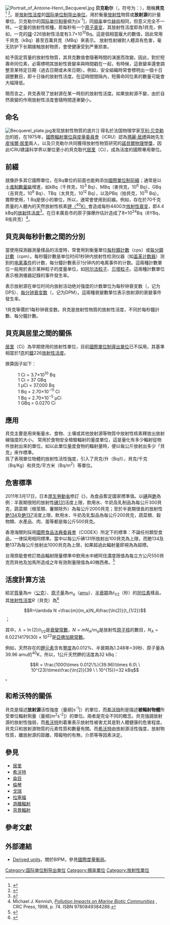 {{NoteTA
| G1 = 物理學
| 1 = zh-cn:贝克;zh-hk:貝可;zh-tw:貝克;
| 2 = zh-cn:贝克勒尔;zh-hk:貝可勒爾;zh-tw:貝克勒;
| 3 = zh-cn:居里夫人;zh-hk:居里夫人;zh-tw:居禮夫人;
| 4 = zh-cn:希沃特;zh-tw:西弗;
| 5 = zh-cn:量纲;zh-tw:因次;
| 6 = zh-cn:十进制;zh-hk:十進制;zh-tw:十進位;

}}
{{About|一种度量放射性活度的物理单位|以“贝克勒尔”为名的物理学家|亨利·贝克勒尔}}
[[File:Portrait_of_Antoine-Henri_Becquerel.jpg|right]]
'''贝克勒尔'''（{{lang-fr|'''Becquerel'''}}，符号为：{{lang|fr|'''Bq'''}}），簡稱'''貝克'''<ref>{{cite web |language=zh-cn |url=http://www.cnctst.gov.cn/ |title=術語查詢-請輸入關鍵字" Becquerel " |publisher=全国科学技术名词审定委员会 |accessdate=2011-04-12 |deadurl=yes |archiveurl=https://web.archive.org/web/20120901061407/http://www.cnctst.gov.cn/ |archivedate=2012-09-01 }}</ref> <ref>{{cite web |language=zh-tw |url=http://terms.naer.edu.tw/search/?q=Becquerel&field=ti&op=AND&match=&group=&num=10 |title=Becquerel |publisher=國家教育研究院學術名詞資訊網 |accessdate=2013-06-17 |archive-date=2016-01-29 |archive-url=https://web.archive.org/web/20160129103850/http://terms.naer.edu.tw/search/?q=Becquerel&field=ti&op=AND&match=&group=&num=10 |dead-url=no }}</ref>。是[[放射性活度|放射性活度]]的[[国际单位制导出单位|国际单位制导出单位]]，用於衡量[[放射性|放射性]]物質或'''放射源'''的計量單位{{r|新}}。贝克勒尔的[[国际单位制|国际单位制]]量纲为[s<sup>-1</sup>]，同[[频率|频率]]单位[[赫兹|赫兹]]相同，但意义完全不一样。一定量的放射性核種，若每秒有一个[[原子|原子]][[放射性衰變|衰变]]，其放射性活度即為1貝克，例如，一克的[[镭|镭]]-226放射性活度有3.7×10<sup>10</sup>Bq。這是個相當龐大的數值，因此常用千貝克（kBq）甚至百萬貝克（MBq）來表示{{r|新}}。
放射性射線對人體具有危害，毫无防护下长期接触放射物质，會使健康受到严重损害{{r|星}}。

給予固定質量的放射性物質，其貝克數值會隨著時間的演進而改變。因此，對於短壽命同位素，必需標明其放射性衰變率與時間戳在一起，有時候，這衰變率還會調整至某特定日期（過去日期或未來日期）。例如，安全組織時常會標明出一個十日調整數目，即十日後的放射性活度。在這時間間隔內，短壽命同位素的數量可能會大幅降低。

簡而言之，貝克表現了放射源在某一時刻的放射性活度。如果放射源不變，由於自然衰變的作用放射性活度會隨時間逐漸變小。

== 命名 ==
[[File:Becquerel_plate.jpg|thumb]]发现放射性物質的底片]]
得名於法国物理学家[[亨利·貝克勒|亨利·贝克勒尔]]的姓，在1975年，[[國際輻射單位與度量委員會|國際輻射單位與度量委員會]]（ICRU）認為[[瑪麗·居禮|瑪麗·居禮]]與她先生[[皮埃爾·居里|皮埃爾·居里]]兩人，以及贝克勒尔共同獲得放射性物質研究的[[諾貝爾物理學獎|諾貝爾物理學獎]]，因此ICRU建議科学界以單位更小的貝克取代[[居里_(单位)|居里]]（Ci），成為活度的國際專用單位{{r|原}}。

== 前綴 ==
就像許多其它國際單位，在Bq單位的前面也能夠添加[[國際單位制詞頭|國際單位制前綴]]；通常是以[[十進制|十進制]][[數量級|數量級]]增進，如kBq（千貝克，10<sup>3</sup> Bq）、MBq（麥貝克，10<sup>6</sup> Bq）、GBq（吉貝克，10<sup>9</sup> Bq）、TBq（太貝克，10<sup>12</sup> Bq），以及PBq（拍貝克，10<sup>15</sup> Bq）。實際使用，1 Bq是很小的單位，所以，通常會使用到前綴。例如，存在於70千克质量的人體內的天然放射性核素[[鉀|钾（<sup>40</sup>K）]]會造成每秒4400次[[放射性衰变|放射性衰变]]，即4.4 kBq的[[放射性活度|放射性活度]]<ref>{{Cite web |url=http://www.fas.harvard.edu/~scdiroff/lds/QuantumRelativity/RadioactiveHumanBody/RadioactiveHumanBody.html |title=Radioactive human body—Harvard University Natural Science Lecture Demonstrations |accessdate=2011-04-13 |archive-date=2011-04-26 |archive-url=https://web.archive.org/web/20110426115248/http://www.fas.harvard.edu/~scdiroff/lds/QuantumRelativity/RadioactiveHumanBody/RadioactiveHumanBody.html |dead-url=no }}</ref>。在日本廣島市的原子彈爆炸估計造成了8×10<sup>24</sup>Bq（8YBq，8佑貝克）<ref>Michael J. Kennish, [http://books.google.ca/books?id=CJqcq2C792UC&printsec=frontcover#PPA74,M1 ''Pollution Impacts on Marine Biotic Communities''] , CRC Press, 1998, p. 74. ISBN 9780849384288.</ref>。

== 貝克與每秒計數之間的分別==
當使用探測器測量樣品的活度時，常會用到衡量單位[[每分鐘計數|每秒鐘計數]]（cps）或[[每分鐘計數|每分鐘計數]]（cpm）。每秒鐘計數是单位时间1秒钟内放射性检测仪器（如[[盖革计数器|盖革计数器]]）测到的[[电离辐射|电离事件]]的计数，每分鐘計數表示1分钟内的电离事件的计数。這兩種計數單位一般用於表示某种粒子的度量单位，如[[阿尔法粒子|阿尔法粒子]]、[[贝塔粒子|贝塔粒子]]。這兩種計數單位表示檢測儀器記錄的事件發生率。

表示放射源在单位时间内放射活动绝对强度的计数單位为每秒钟衰变数（{{lang|en|disintegrations per second}}，记为DPS）、[[每分鐘計數|每分钟衰变数]]（{{lang|en|disintegrations per minute}}，记为DPM）。這兩種衰變數單位表示放射源的衰變事件發生率。

1貝克等價於1每秒钟衰变数。貝克是放射性物質的放射性活度，不同於每秒鐘計數、每分鐘計數。

== 貝克與居里之間的關係 ==
[[居里_(单位)|居里]]（Ci）為早期使用的放射性單位，目前[[國際單位制導出單位|國際單位制導出單位]]已不採用，其基準相當於1[[克|克]]的[[鐳|鐳]]226[[放射性活度|放射性活度]]。

换算因子如下：
: 1 Ci = 3.7×10<sup>10</sup> Bq
: 1 Ci = 37 GBq
: 1 μCi = 37,000 Bq
: 1 Bq = 2.70×10<sup>−11</sup> Ci
: 1 Bq = 2.70×10<sup>−5</sup> μCi
: 1 GBq = 0.0270 Ci

== 應用 ==
貝克主要是用來衡量水、食物、土壤或其他放射源等物質中放射性核素釋放出放射線強度的大小{{r|新}}。
常用於食物安全檢驗輻射的量度單位，這是量化有多少輻射從物件放射出來的單位。如以此單位量度食物的輻射量時，便以每公斤放射出多少「貝克」來作標準{{r|知}}。
<br>
爲了表現單位物體的放射性活性強度，引入了貝克/升（Bq/l），貝克/千克（Bq/Kg）和貝克/平方米（Bq/m<sup>2</sup>）等單位。

== 危害標準 ==
2011年3月17日，日本[[厚生勞動省|厚生勞動省]]修訂《{{tsl|ja|食品衛生法|食品衛生法}}》，為食品暫定國家標準值。以[[碘|碘]]與[[銫|銫]]為例：半衰期很短的放射性[[碘-131|碘131]]活度上限，飲用水、牛奶及乳制品為每公斤300貝克，蔬菜類（根莖類、薯類除外）為每公斤2000貝克；至於半衰期很長的放射性[[銫-134|銫134]]及[[銫-137|銫137]]活度上限，飲用水、牛奶及乳製品為每公斤200貝克，蔬菜類、穀物類、水產品、肉、蛋等都是每公斤500貝克{{r|0317-3}}{{r|新2}}。

香港海關則採用[[國際食品法典委員會|國際食品法典委員會]]（CODEX）所定下的標準：不論任何類型食品，一律採用相同標準。當中以每公斤碘131所放射出100貝克為上限，而銫134及銫137為每公斤放射出1000貝克為上限，如果超過此輻射量即視為為超標{{r|香}}{{r|知}}。

台灣原能會修訂商品輻射限量標準中飲用水中總阿伐濃度限值為每立方公尺550貝克而貝他及加馬所造成之年有效劑量限值為40微西弗。<ref>{{cite web |title=商品輻射限量標準 |url=https://erss.aec.gov.tw/law/LawContent.aspx?id=FL022260 |website=行政院原子能委員會 |accessdate=2021-01-30 |archive-date=2021-02-04 |archive-url=https://web.archive.org/web/20210204215435/https://erss.aec.gov.tw/law/LawContent.aspx?id=FL022260 |dead-url=no }}</ref>

==活度計算方法==
給定[[質量|質量]]為<math>m</math>（[[公克|公克]]）、[[原子量|原子量]]為<math>m_a</math>（[[原子質量單位|amu]]）、[[半衰期|半衰期]]為<math>t_{1/2}</math>（秒）的[[同位素|同位素]]樣品，其[[放射性活度|放射性活度]]<math>R</math>（貝克）為<ref>{{citation|last=Halliday|first=David|coauthors=Robert Resnick, Jearl Walker|title = Fundamental of Physics|publisher = John Wiley and Sons, Inc.|location = USA|edition = 7th|isbn=0-471-23231-9|page =pp. 1173-1175|year=2005}}</ref>

:<math>R=\lambda N =\frac{m}{m_a}N_A\frac{\ln(2)}{t_{1/2}}</math>；

其中，<math>\lambda=\ln(2)/t_{1/2}</math>是[[衰變常數|衰變常數]]，<math>N=m N_A/m_a</math>是放射性[[原子核|原子核]]的數目，<math>N_A=6.022 141 79(30)\times 10^{23}</math>是[[亞佛加厥常數|亞佛加厥常數]]。

例如，天然存在的[[鉀元素|鉀元素]]含有[[豐度|豐度]]為0.012%、半衰期為1.248{{e|9}}年=39{{e|15}}秒、原子量為39.96 amu的<sup>40</sup>K，所以，1公斤天然鉀的活度為32 kBq：

:<math>R = \frac{1000\times 0.012\%}{39.96}\times 6.0\  \ 10^{23}\times\frac{\ln(2)}{39 \ \ 10^{15}}=32 kBq</math>。

== 和希沃特的關係 ==
貝克是描述'''放射源'''活性強度（量纲[s<sup>-1</sup>]）的單位，而[[希沃特|希沃特]]則是描述'''被輻射物體'''所受單位輻射劑量（量纲[m<sup>2</sup>s<sup>-2</sup>]）的單位。兩者是完全不同的概念。貝克強調放射源的放射性強弱，而[[希沃特|希沃特]]則着重表示放射性被害尤其是對人體健康的危害程度。貝克只和放射源物質的元素性質和數量有關。而[[希沃特|希沃特]]由放射源活性強度，放射物性質，離放射源的距離，障礙物的有無，介质等等因素決定。

==參見==
*[[居里_(单位)|居里]]
*[[希沃特|希沃特]]
*[[侖目|侖目]]
*[[倫琴_(單位)|倫琴]]
*[[戈瑞|戈瑞]]
*[[拉塞福_(單位)|拉塞福]]
*[[游離輻射|游離輻射]]
*[[背景輻射|背景輻射]]

==參考文獻==
{{reflist|refs=
*<ref name="新">{{cite web| language =zh-tw| publisher =新華網| title =名詞解釋：西弗與貝可勒爾| url =http://gd.xinhuanet.com/newscenter/ztbd/2011-03/23/content_22354174.htm| author =| date =2011-03-23| accessdate =2011-04-12| deadurl =yes| archiveurl =https://web.archive.org/web/20131029195310/http://gd.xinhuanet.com/newscenter/ztbd/2011-03/23/content_22354174.htm| archivedate =2013-10-29}}</ref>
*<ref name="原">{{cite web | language = zh-tw | publisher = 行政院原子能委員會 | title = 輻射小掌故-貝克 | url = http://www.aec.gov.tw/www/knowledge/index_03_2-1.php | author = 翁寶山 | date = 2011-03-23 | accessdate = 2011-04-12 | archive-url = https://web.archive.org/web/20131029235633/http://www.aec.gov.tw/www/knowledge/index_03_2-1.php | archive-date = 2013-10-29 | dead-url = yes }}</ref>
*<ref name="知">{{cite web| language =zh-hk| publisher =新浪香港| title =小知識﹕輻射單位「希」「貝克」之別| url =http://news.sina.com.hk/news/1339/3/1/2053638/1.html| author =| date =2011-03-28| accessdate =2011-04-12}}{{dead link|date=2018年4月 |bot=InternetArchiveBot |fix-attempted=yes }}</ref>
*<ref name="星">{{cite web | language = zh-cn | publisher = 星岛环球网 | title = 1892年最早发现放射性—贝克勒尔 | url = http://history.stnn.cc/today/201101/t20110119_1497208.html | author =  | date = 2011-01-20 | accessdate = 2011-04-12 | archive-url = https://web.archive.org/web/20131029202930/http://history.stnn.cc/today/201101/t20110119_1497208.html | archive-date = 2013-10-29 | dead-url = yes }}</ref>
*<ref name="新2">{{cite web| language =zh-cn| publisher =新華網| title =日本設定水產品放射性碘活度標準| url =http://news.xinhuanet.com/world/2011-04/05/c_121269318.htm| author =| date =2011-04-05| accessdate =2011-04-12| deadurl =yes| archiveurl =https://web.archive.org/web/20110410025628/http://news.xinhuanet.com/world/2011-04/05/c_121269318.htm| archivedate =2011-04-10}}</ref>
*<ref name="0317-3">{{cite web |language=ja |url=http://www.mhlw.go.jp/stf/houdou/2r9852000001558e.html |title=放射能汚染された食品の取り扱いについて |publisher=厚生労働省 |date=2011-03-17 |accessdate=2011-04-13 |archive-date=2021-05-15 |archive-url=https://web.archive.org/web/20210515155541/https://www.mhlw.go.jp/stf/houdou/2r9852000001558e.html |dead-url=no }}</ref>
*<ref name="香">{{cite web |language=zh-hk |url=http://www.cfs.gov.hk/tc_chi/programme/programme_rafs/programme_rafs_fc_01_30_Q&A_3.html |title=進口食物的監察及管制 |publisher=香港食物安全中心 |date=2011-04-11 |accessdate=2011-04-13 |archive-date=2019-11-08 |archive-url=https://web.archive.org/web/20191108085529/https://www.cfs.gov.hk/tc_chi/programme/programme_rafs/programme_rafs_fc_01_30_Q%26A_3.html |dead-url=no }}</ref>
}}


==外部連結==
{{wiktionary|becquerel|贝克勒尔}}

* {{en}}[https://web.archive.org/web/20050316054529/http://www1.bipm.org/en/si/derived_units/2-2-2.html Derived units]，關於BIPM，參見[[國際度量衡局|國際度量衡局]]。
{{国际单位制基本单位}}
{{以人名命名的国际单位制单位}}
[[Category:国际单位制导出单位|Category:国际单位制导出单位]]
[[Category:頻率單位|Category:頻率單位]]
[[Category:放射性單位|Category:放射性單位]]